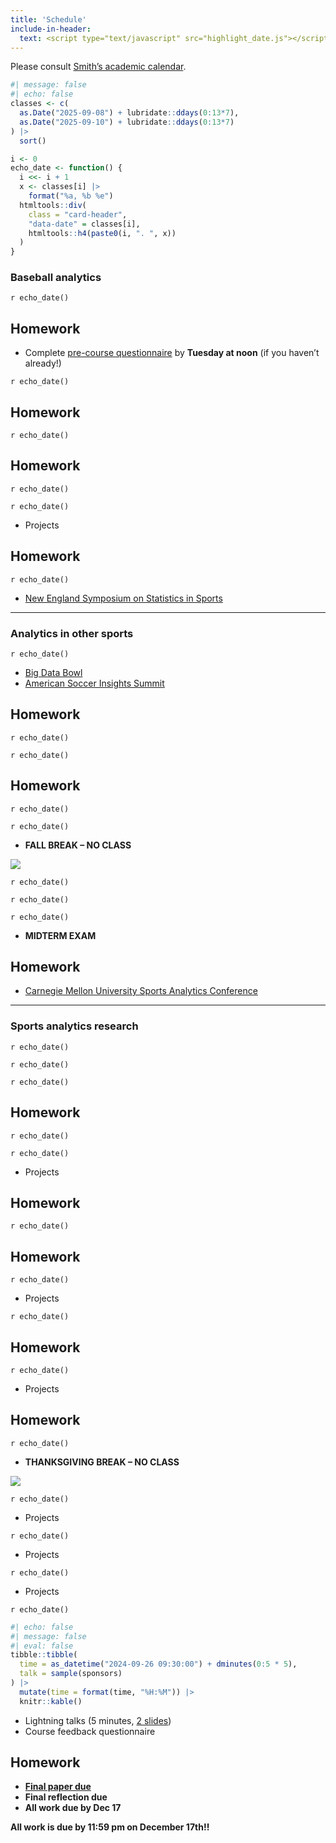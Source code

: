 ```yaml
---
title: 'Schedule'
include-in-header:
  text: <script type="text/javascript" src="highlight_date.js"></script>
---
```


Please consult [Smith's academic calendar](https://www.smith.edu/academics/academic-calendar).

```r
#| message: false
#| echo: false
classes <- c(
  as.Date("2025-09-08") + lubridate::ddays(0:13*7), 
  as.Date("2025-09-10") + lubridate::ddays(0:13*7)
) |>
  sort()

i <- 0
echo_date <- function() {
  i <<- i + 1
  x <- classes[i] |>
    format("%a, %b %e")
  htmltools::div(
    class = "card-header",
    "data-date" = classes[i],
    htmltools::h4(paste0(i, ". ", x))
  )
}
```

### Baseball analytics

::: {.grid}

::: {.g-col-6 .card} 
`r echo_date()`


::: {.callout-note} 
## Homework

- Complete [pre-course questionnaire](https://docs.google.com/forms/d/1UieMVg-UhMoTk4SkYVvlKqUEwcrxrl3B6322QBg8uL8/viewform?usp=preview) by **Tuesday at noon** (if you haven't already!)

:::

::: 
::: {.g-col-6 .card} 
`r echo_date()`

::: {.callout-note} 
## Homework


:::

:::

::: {.g-col-6 .card}
`r echo_date()`


::: {.callout-note} 
## Homework


:::



::: 
::: {.g-col-6 .card}
`r echo_date()`


::: 
::: {.g-col-6 .card} 
`r echo_date()`

- Projects

::: {.callout-note} 
## Homework

:::


::: 
::: {.g-col-6 .card}
`r echo_date()`

- [New England Symposium on Statistics in Sports](https://www.nessis.org/)

::: 

:::

---

### Analytics in other sports

::: {.grid} 


::: {.g-col-6 .card} 
`r echo_date()`

- [Big Data Bowl](https://operations.nfl.com/gameday/analytics/big-data-bowl/)
- [American Soccer Insights Summit](https://americansoccerinsights.com/call-for-proposals/)

::: {.callout-note} 
## Homework


:::

::: 
::: {.g-col-6 .card} 
`r echo_date()`


::: {.callout-note} 


:::

::: 

::: {.g-col-6 .card} 
`r echo_date()`


::: {.callout-note} 
## Homework

:::

::: 
::: {.g-col-6 .card} 
`r echo_date()`



::: 
::: {.g-col-6 .card} 
`r echo_date()`

- **FALL BREAK -- NO CLASS**

![](https://i0.wp.com/citydadsgroup.com/wp-content/uploads/2022/07/autumn-dad-jokes-surpised-dog-leaves-1.jpeg?resize=750%2C500)

::: 
::: {.g-col-6 .card} 
`r echo_date()`


::: 
::: {.g-col-6 .card} 
`r echo_date()`

::: 
::: {.g-col-6 .card}
`r echo_date()`


- **MIDTERM EXAM**


::: {.callout-note} 
## Homework

- [Carnegie Mellon University Sports Analytics Conference](https://www.cmsaconference.com/)

:::

:::

:::

---

### Sports analytics research

::: {.grid} 

::: {.g-col-6 .card} 
`r echo_date()`

:::

::: {.g-col-6 .card}
`r echo_date()`


::: 



::: {.g-col-6 .card} 
`r echo_date()`



::: {.callout-note} 
## Homework

:::


::: 
::: {.g-col-6 .card} 
`r echo_date()`


::: 
::: {.g-col-6 .card} 
`r echo_date()`

- Projects


::: {.callout-note} 
## Homework

:::

::: 
::: {.g-col-6 .card} 
`r echo_date()`



::: {.callout-note} 
## Homework

:::

::: 
::: {.g-col-6 .card}
`r echo_date()`

- Projects

::: 
::: {.g-col-6 .card}
`r echo_date()`

::: {.callout-note} 
## Homework

:::

::: 

::: {.g-col-6 .card}
`r echo_date()`

- Projects

::: {.callout-note} 
## Homework

:::


::: 

::: {.g-col-6 .card}
`r echo_date()`

- **THANKSGIVING BREAK -- NO CLASS**

![](https://i0.wp.com/runningonhappy.com/wp-content/uploads/2014/11/1321807131918_7900802.png?ssl=1)

::: 
::: {.g-col-6 .card}
`r echo_date()`

- Projects

::: 


::: {.g-col-6 .card}
`r echo_date()`

- Projects

::: 
::: {.g-col-6 .card}
`r echo_date()`

- Projects

::: 
::: {.g-col-6 .card}
`r echo_date()`


```r
#| echo: false
#| message: false
#| eval: false
tibble::tibble(
  time = as_datetime("2024-09-26 09:30:00") + dminutes(0:5 * 5),
  talk = sample(sponsors)
) |>
  mutate(time = format(time, "%H:%M")) |>
  knitr::kable()
```



- Lightning talks (5 minutes, [2 slides](https://docs.google.com/presentation/d/1qMDYzdpfDkVkYT1a4lB8_k_92FkcSrT_wwwbpWOxukw/edit?usp=sharing))
- Course feedback questionnaire

::: {.callout-note} 
## Homework
- **[Final paper due](paper.html)**
- **Final reflection due**
- **All work due by Dec 17**
:::

:::

:::

::: {.callout-important}

**All work is due by 11:59 pm on December 17th!!**

:::